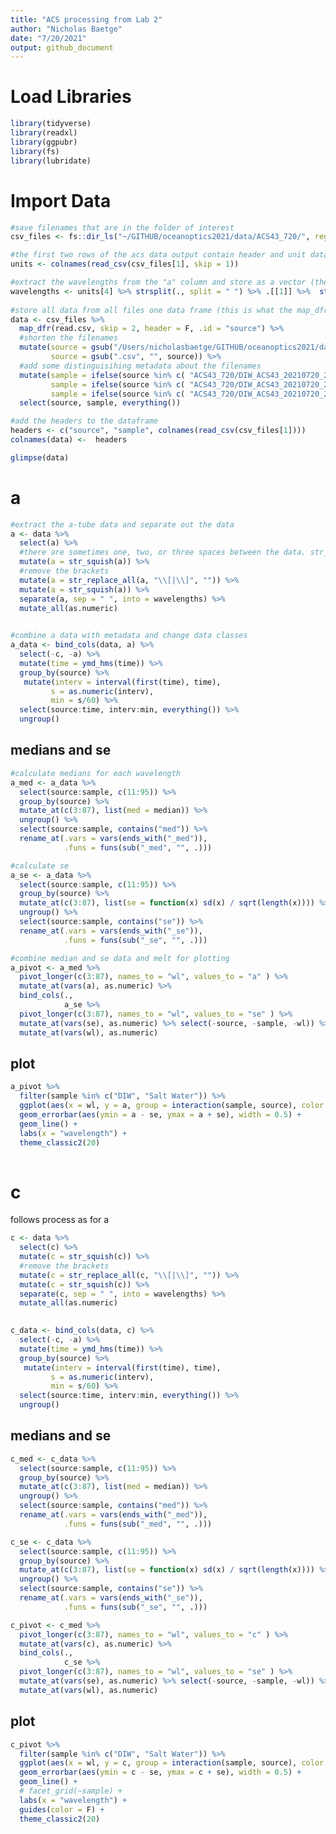```yaml
---
title: "ACS processing from Lab 2"
author: "Nicholas Baetge"
date: "7/20/2021"
output: github_document
---
```


# Load Libraries

```r
library(tidyverse)
library(readxl)
library(ggpubr)
library(fs)
library(lubridate)
```


# Import Data

```r
#save filenames that are in the folder of interest
csv_files <- fs::dir_ls("~/GITHUB/oceanoptics2021/data/ACS43_720/", regexp = "\\.csv$")
```

```r
#the first two rows of the acs data output contain header and unit data. we'll store those separately...units first and we'll circle back to headers
units <- colnames(read_csv(csv_files[1], skip = 1))

#extract the wavelengths from the "a" column and store as a vector (these are also the same for c)
wavelengths <- units[4] %>% strsplit(., split = " ") %>% .[[1]] %>%  str_remove(., "1/m	lambda=") 
   
#store all data from all files one data frame (this is what the map_dfr function does). We'll add the filenames to the dataframe as well, in a column called "source. 
data <- csv_files %>% 
  map_dfr(read.csv, skip = 2, header = F, .id = "source") %>% 
  #shorten the filenames
  mutate(source = gsub("/Users/nicholasbaetge/GITHUB/oceanoptics2021/data/", "", source),
         source = gsub(".csv", "", source)) %>% 
  #add some distinguisihing metadata about the filenames 
  mutate(sample = ifelse(source %in% c( "ACS43_720/DIW_ACS43_20210720_202222", "ACS43_720/DIW_ACS43_20210720_202453"), "test", NA),
         sample = ifelse(source %in% c( "ACS43_720/DIW_ACS43_20210720_203656", "ACS43_720/DIW_ACS43_20210720_204055"), "DIW", sample),
         sample = ifelse(source %in% c( "ACS43_720/DIW_ACS43_20210720_210053", "ACS43_720/DIW_ACS43_20210720_210454"), "Salt Water", sample)) %>%
  select(source, sample, everything())

#add the headers to the dataframe
headers <- c("source", "sample", colnames(read_csv(csv_files[1])))
colnames(data) <-  headers


```

```r
glimpse(data)
```

# a


```r
#extract the a-tube data and separate out the data
a <- data %>% 
  select(a) %>% 
  #there are sometimes one, two, or three spaces between the data. str_squish helps us deal with that
  mutate(a = str_squish(a)) %>% 
  #remove the brackets
  mutate(a = str_replace_all(a, "\\[|\\]", "")) %>%
  mutate(a = str_squish(a)) %>% 
  separate(a, sep = " ", into = wavelengths) %>% 
  mutate_all(as.numeric)
  
```


```r
#combine a data with metadata and change data classes
a_data <- bind_cols(data, a) %>% 
  select(-c, -a) %>% 
  mutate(time = ymd_hms(time)) %>% 
  group_by(source) %>% 
   mutate(interv = interval(first(time), time),
         s = as.numeric(interv),
         min = s/60) %>% 
  select(source:time, interv:min, everything()) %>% 
  ungroup() 
```

## medians and se

```r
#calculate medians for each wavelength
a_med <- a_data %>% 
  select(source:sample, c(11:95)) %>% 
  group_by(source) %>% 
  mutate_at(c(3:87), list(med = median)) %>% 
  ungroup() %>% 
  select(source:sample, contains("med")) %>% 
  rename_at(.vars = vars(ends_with("_med")),
            .funs = funs(sub("_med", "", .)))
```

```r
#calculate se
a_se <- a_data %>% 
  select(source:sample, c(11:95)) %>% 
  group_by(source) %>% 
  mutate_at(c(3:87), list(se = function(x) sd(x) / sqrt(length(x)))) %>% 
  ungroup() %>% 
  select(source:sample, contains("se")) %>% 
  rename_at(.vars = vars(ends_with("_se")),
            .funs = funs(sub("_se", "", .)))

#combine median and se data and melt for plotting
a_pivot <- a_med %>% 
  pivot_longer(c(3:87), names_to = "wl", values_to = "a" ) %>%
  mutate_at(vars(a), as.numeric) %>% 
  bind_cols(., 
            a_se %>% 
  pivot_longer(c(3:87), names_to = "wl", values_to = "se" ) %>%
  mutate_at(vars(se), as.numeric) %>% select(-source, -sample, -wl)) %>% 
  mutate_at(vars(wl), as.numeric)

```
 
## plot

```r
a_pivot %>%
  filter(sample %in% c("DIW", "Salt Water")) %>% 
  ggplot(aes(x = wl, y = a, group = interaction(sample, source), color = sample)) +
  geom_errorbar(aes(ymin = a - se, ymax = a + se), width = 0.5) +
  geom_line() + 
  labs(x = "wavelength") +
  theme_classic2(20)
  
```

# c

follows process as for a

```r
c <- data %>% 
  select(c) %>% 
  mutate(c = str_squish(c)) %>% 
  #remove the brackets
  mutate(c = str_replace_all(c, "\\[|\\]", "")) %>%
  mutate(c = str_squish(c)) %>% 
  separate(c, sep = " ", into = wavelengths) %>% 
  mutate_all(as.numeric)
  
```

```r
c_data <- bind_cols(data, c) %>% 
  select(-c, -a) %>% 
  mutate(time = ymd_hms(time)) %>% 
  group_by(source) %>% 
   mutate(interv = interval(first(time), time),
         s = as.numeric(interv),
         min = s/60) %>% 
  select(source:time, interv:min, everything()) %>% 
  ungroup() 
```

## medians and se

```r
c_med <- c_data %>% 
  select(source:sample, c(11:95)) %>% 
  group_by(source) %>% 
  mutate_at(c(3:87), list(med = median)) %>% 
  ungroup() %>% 
  select(source:sample, contains("med")) %>% 
  rename_at(.vars = vars(ends_with("_med")),
            .funs = funs(sub("_med", "", .)))
```


```r
c_se <- c_data %>% 
  select(source:sample, c(11:95)) %>% 
  group_by(source) %>% 
  mutate_at(c(3:87), list(se = function(x) sd(x) / sqrt(length(x)))) %>% 
  ungroup() %>% 
  select(source:sample, contains("se")) %>% 
  rename_at(.vars = vars(ends_with("_se")),
            .funs = funs(sub("_se", "", .)))

c_pivot <- c_med %>% 
  pivot_longer(c(3:87), names_to = "wl", values_to = "c" ) %>%
  mutate_at(vars(c), as.numeric) %>% 
  bind_cols(., 
            c_se %>% 
  pivot_longer(c(3:87), names_to = "wl", values_to = "se" ) %>%
  mutate_at(vars(se), as.numeric) %>% select(-source, -sample, -wl)) %>% 
  mutate_at(vars(wl), as.numeric)

```

## plot

```r
c_pivot %>%
  filter(sample %in% c("DIW", "Salt Water")) %>% 
  ggplot(aes(x = wl, y = c, group = interaction(sample, source), color = sample)) +
  geom_errorbar(aes(ymin = c - se, ymax = c + se), width = 0.5) +
  geom_line() + 
  # facet_grid(~sample) +
  labs(x = "wavelength") +
  guides(color = F) +
  theme_classic2(20)
  
```